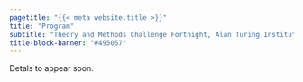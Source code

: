 ```yaml
---
pagetitle: "{{< meta website.title >}}"
title: "Program"
subtitle: "Theory and Methods Challenge Fortnight, Alan Turing Institute" 
title-block-banner: "#495057"
---
```


Detals to appear soon.
